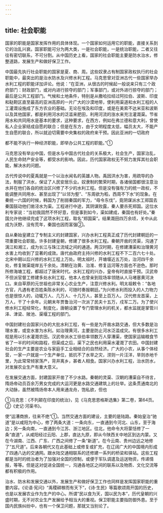 ```yaml
---
---
---
```

title: 社会职能
---



国家的职能是国家发挥作用的具体体现。一个国家如何运用它的职能，直接关系到它的治乱兴衰。国家职能可分为两大类，一是社会职能，一是统治职能，二者又往往有密切联系，不可分割。从中国历史上看，国家的社会职能主要是防水治水，修整道路，发展生产和做好保卫工作。

中国最先执行社会职能的国家是夏、商、周。这些奴隶占有制国家政权执行的社会职能中，最突出的是治水防水及兴修水利工程。马克思曾对亚洲古代一些国家举办水利工程的职能详加评论。他说：“在亚洲，从很古的时候起一般说来只有三个政府部门：财政部门，或对内进行掠夺的部门；军事部门，或对外进行掠夺的部门；最后是公共工程部门。气候和土地条件，特别是从撒哈拉经过阿拉伯、波斯、印度和鞑靼区直至最高的亚洲高原的一片广大的沙漠地带，使利用渠道和水利工程的人工灌溉设施成了东方农业的基础。无论在埃及和印度，或是在美索不达米亚和波斯以及其他国家，都是利用河水的泛滥来肥田，利用河流的涨水来充注灌溉渠。节省用水和共同用水是基本的要求，这种要求，在西方，例如在弗兰德和意大利，曾使私人企业家结成自愿的联合；但是在东方，由于文明程度太低，幅员太大，不能产生自愿的联合，所以就迫切需要中央集权的政府来干预。因此亚洲的一切政府

都不能不执行一种经济职能，即举办公共工程的职能。”①

马克思没有举出中国，但是水与中国古代社会的关系极大，社会生产，国家治乱，人民生命财产安全等，都受水的影响。因此，历代国家政权无不努力发挥其社会职能，解决水的问题。

古代传说中的夏禹就是一个以治水闻名的英雄人物。禹因洪水为害，用疏导的办法，制服了洪水，保证了人民安居乐业。奴隶制的繁荣时期，各诸侯国都很注意治水并在他们各自的统治区兴修了不少的水利工程。但是没有强有力的统一政权，不能调整共同用水、甚至出现了“以邻为壑”、“东周欲为稻，西周不下水”的现象。在秦统一六国的时候，韩国为了削弱秦国的军力，“毋令东伐”，竟阴谋派水工郑国去秦国鼓动他们凿泾水为渠。工程进行中途，其阴谋败露，秦人要杀死郑国。这位水利专家说：“当初我固然不怀好意，但是事到如今，渠如建成，秦国也有好处。”秦国允许他继续完成了这项水利工程，取名“郑国渠”。结果溉田四万余顷，关中从此成为沃野，没有荒年，秦国也因而富强②。

自从秦始皇建立了专制主义的封建国家，兴办水利工程真正成了历代封建朝廷的一项重要社会职能。许多封建皇朝，修建了很多水利工程。秦朝开凿的灵渠，沟通了漓江和湘江，成为长江与珠江流域之间的通道。两汉时期，在修建漕渠和治理黄河水害上均收到了显著的成效。唐代由政府主持兴修的水利工程不下二百六七十处。北宋中期以后兴修的水利工程上万处。明太祖时，开塘堰近五万处，治河四千余处，修复陂渠堤岸五千余处。清朝在治黄、治淮、修复运河等方面也不逊色。那时所修海塘工程，都超过了唐宋时代。水利工程的兴办，皇帝有时直接干预。汉武帝不但派官督工修建多处水利工程，他本人也曾亲到现场率领随从人马堵塞黄河决口。来自草原的元世祖也非常关心农业生产，注意兴修水利。明太祖敕令：“各地方官，凡遇有老百姓条陈水利的，可随时奏报朝廷。”为兴修水利而投入的人力物力也是很惊人的，动辄万人、几万人、十几万人，甚至上百万人。汉代修龙首渠，上万人，干了十余年。元朝末年贾鲁治河一次派了民夫十五万，戍军二万。为了使兴修水利工程经常化，制度化，唐朝设置了专门管理水利的机关，都水监就是掌管川泽、津梁、陂池、渠堰工程的部门。

中国封建社会国家兴办的大批水利工程，有一些是为开凿水路交通，但大多数是治理水害，或变水害为水利。如治理黄河，主要是防止河水泛滥成灾。有很多水利工程是用以引水灌溉农田。汉武帝派水工徐伯率领数万人穿漕渠，使国家运输粮食节省了一半的时间和路程，但渠成之后，渠下之民也利用渠水灌溉了农田。中国封建社会的生产主要是农业与家庭手工业相结合的自然经济。广大的小农，从事个体经营，一家一户就是一个生产单位，抵抗不了水旱之灾，涝则一片汪洋，旱则赤地千里，为此常常倾家荡产，背井离乡，甚者人相食。国家兴办水利工程，治水防水，对发展农业生产有重大意义。

在发展交通方面，封建国家开凿了不少水路。秦朝的灵渠、汉朝的漕渠自不待言，隋炀帝动员百余万男女完成的大运河更是水路交通建筑上的壮举。这条贯通南北的大动脉，虽然被隋炀帝本人用来通龙舟，饱私欲，但也

①马克思：《不列颠在印度的统治》，见《马克思恩格斯选集》第二卷，第64页。②《史记·河渠书》。

使“运漕商旅，往来不绝”①。当然交通方面的建设，主要的是陆路。秦始皇治“驰道”是以咸阳为中心，修了两条大道：一条向东，一直通到今河北、山东，至于海边；另一条向南，一直通到今江苏、浙江地区。往北，他命令大将蒙恬修了一条“直道”，从咸阳经过云阳、上郡，直达九原，即从今陕西关中地区到达内蒙。又在今湖南、江西、广东、广西之间修了一条“新道”。在今云南、贵州边远之地修了“五尺道”。后来各朝代又在此基础上或修复或扩充，在辽阔广大的中国境内形成了四通八达的交通网。跟水陆交通相联系的还修建一系列的桥梁和驿站。这些工程都是当时的统治者为了加强对全国的控制，或便于军队调遣及运送物资，传递情报，等等。但是这对促进全国统一，沟通各地区之间的联系以及物质、文化交流等都有积极的作用。

治水、防水和发展交通以外，发展生产和做好保卫工作也同样是发挥国家职能的重要内容。《论语·宪问》“禹稷耕稼而有天下”，《诗·生民》等篇歌颂周开国的历史，也是以发展农业作为生产的中心。所谓“民以食为天，国以民为本”，历代皇朝的兴盛时期，无不对农业生产发展给予相当大的重视。保卫职能主要指防御外患。至于国内民族纠纷中，也有一个保卫问题，那就又当别论了。